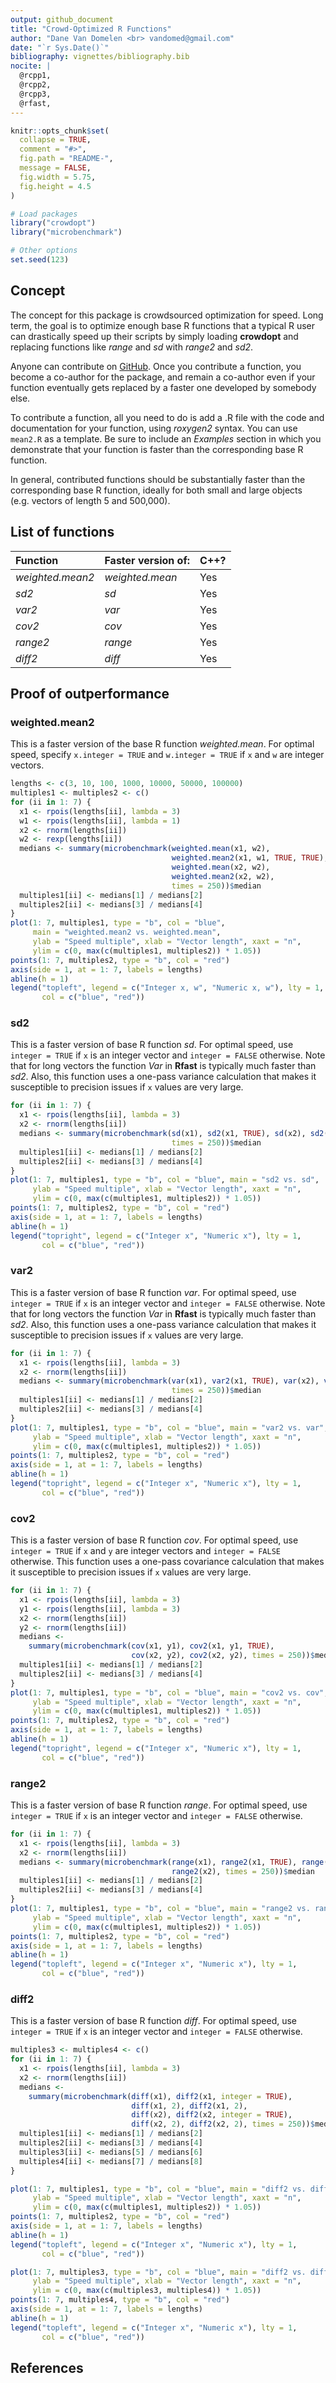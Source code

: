 ```yaml
---
output: github_document
title: "Crowd-Optimized R Functions"
author: "Dane Van Domelen <br> vandomed@gmail.com"
date: "`r Sys.Date()`"
bibliography: vignettes/bibliography.bib
nocite: | 
  @rcpp1, 
  @rcpp2,
  @rcpp3,
  @rfast,
---
```


<!-- README.md is generated from README.Rmd. Please edit that file -->

```r

knitr::opts_chunk$set(
  collapse = TRUE,
  comment = "#>",
  fig.path = "README-",
  message = FALSE, 
  fig.width = 5.75, 
  fig.height = 4.5
)

# Load packages
library("crowdopt")
library("microbenchmark")

# Other options
set.seed(123)
```


## Concept

The concept for this package is crowdsourced optimization for speed. Long term, the goal is to optimize enough base R functions that a typical R user can drastically speed up their scripts by simply loading **crowdopt** and replacing functions like *range* and *sd* with *range2* and *sd2*.

Anyone can contribute on [GitHub](https://github.com/vandomed/crowdopt). Once you contribute a function, you become a co-author for the package, and remain a co-author even if your function eventually gets replaced by a faster one developed by somebody else.

To contribute a function, all you need to do is add a .R file with the code and documentation for your function, using *roxygen2* syntax. You can use `mean2.R` as a template. Be sure to include an *Examples* section in which you demonstrate that your function is faster than the corresponding base R function.

In general, contributed functions should be substantially faster than the corresponding base R function, ideally for both small and large objects (e.g. vectors of length 5 and 500,000).


## List of functions

| Function         | Faster version of: | C++?
|:-----------------|:-------------------|---------------------------
| *weighted.mean2* | *weighted.mean*    | Yes
| *sd2*            | *sd*               | Yes
| *var2*           | *var*              | Yes
| *cov2*           | *cov*              | Yes
| *range2*         | *range*            | Yes
| *diff2*          | *diff*             | Yes


## Proof of outperformance


### weighted.mean2

This is a faster version of the base R function *weighted.mean*. For optimal speed, specify `x.integer = TRUE` and `w.integer = TRUE` if `x` and `w` are integer vectors.

```r
lengths <- c(3, 10, 100, 1000, 10000, 50000, 100000)
multiples1 <- multiples2 <- c()
for (ii in 1: 7) {
  x1 <- rpois(lengths[ii], lambda = 3)
  w1 <- rpois(lengths[ii], lambda = 1)
  x2 <- rnorm(lengths[ii])
  w2 <- rexp(lengths[ii])
  medians <- summary(microbenchmark(weighted.mean(x1, w2), 
                                    weighted.mean2(x1, w1, TRUE, TRUE),
                                    weighted.mean(x2, w2), 
                                    weighted.mean2(x2, w2),
                                    times = 250))$median
  multiples1[ii] <- medians[1] / medians[2]
  multiples2[ii] <- medians[3] / medians[4]
}
plot(1: 7, multiples1, type = "b", col = "blue", 
     main = "weighted.mean2 vs. weighted.mean", 
     ylab = "Speed multiple", xlab = "Vector length", xaxt = "n", 
     ylim = c(0, max(c(multiples1, multiples2)) * 1.05))
points(1: 7, multiples2, type = "b", col = "red")
axis(side = 1, at = 1: 7, labels = lengths)
abline(h = 1)
legend("topleft", legend = c("Integer x, w", "Numeric x, w"), lty = 1, 
       col = c("blue", "red"))
```


### sd2

This is a faster version of base R function *sd*. For optimal speed, use `integer = TRUE` if `x` is an integer vector and `integer = FALSE` otherwise. Note that for long vectors the function *Var* in **Rfast** is typically much faster than *sd2*. Also, this function uses a one-pass variance calculation that makes it susceptible to precision issues if `x` values are very large.

```r
for (ii in 1: 7) {
  x1 <- rpois(lengths[ii], lambda = 3)
  x2 <- rnorm(lengths[ii])
  medians <- summary(microbenchmark(sd(x1), sd2(x1, TRUE), sd(x2), sd2(x2), 
                                    times = 250))$median
  multiples1[ii] <- medians[1] / medians[2]
  multiples2[ii] <- medians[3] / medians[4]
}
plot(1: 7, multiples1, type = "b", col = "blue", main = "sd2 vs. sd", 
     ylab = "Speed multiple", xlab = "Vector length", xaxt = "n", 
     ylim = c(0, max(c(multiples1, multiples2)) * 1.05))
points(1: 7, multiples2, type = "b", col = "red")
axis(side = 1, at = 1: 7, labels = lengths)
abline(h = 1)
legend("topright", legend = c("Integer x", "Numeric x"), lty = 1, 
       col = c("blue", "red"))
```


### var2

This is a faster version of base R function *var*. For optimal speed, use `integer = TRUE` if `x` is an integer vector and `integer = FALSE` otherwise. Note that for long vectors the function *Var* in **Rfast** is typically much faster than *sd2*. Also, this function uses a one-pass variance calculation that makes it susceptible to precision issues if `x` values are very large.

```r
for (ii in 1: 7) {
  x1 <- rpois(lengths[ii], lambda = 3)
  x2 <- rnorm(lengths[ii])
  medians <- summary(microbenchmark(var(x1), var2(x1, TRUE), var(x2), var2(x2), 
                                    times = 250))$median
  multiples1[ii] <- medians[1] / medians[2]
  multiples2[ii] <- medians[3] / medians[4]
}
plot(1: 7, multiples1, type = "b", col = "blue", main = "var2 vs. var", 
     ylab = "Speed multiple", xlab = "Vector length", xaxt = "n", 
     ylim = c(0, max(c(multiples1, multiples2)) * 1.05))
points(1: 7, multiples2, type = "b", col = "red")
axis(side = 1, at = 1: 7, labels = lengths)
abline(h = 1)
legend("topright", legend = c("Integer x", "Numeric x"), lty = 1, 
       col = c("blue", "red"))

```


### cov2

This is a faster version of base R function *cov*. For optimal speed, use `integer = TRUE` if `x` and `y` are integer vectors and `integer = FALSE` otherwise. This function uses a one-pass covariance calculation that makes it susceptible to precision issues if `x` values are very large.

```r
for (ii in 1: 7) {
  x1 <- rpois(lengths[ii], lambda = 3)
  y1 <- rpois(lengths[ii], lambda = 3)
  x2 <- rnorm(lengths[ii])
  y2 <- rnorm(lengths[ii])
  medians <- 
    summary(microbenchmark(cov(x1, y1), cov2(x1, y1, TRUE), 
                           cov(x2, y2), cov2(x2, y2), times = 250))$median
  multiples1[ii] <- medians[1] / medians[2]
  multiples2[ii] <- medians[3] / medians[4]
}
plot(1: 7, multiples1, type = "b", col = "blue", main = "cov2 vs. cov", 
     ylab = "Speed multiple", xlab = "Vector length", xaxt = "n", 
     ylim = c(0, max(c(multiples1, multiples2)) * 1.05))
points(1: 7, multiples2, type = "b", col = "red")
axis(side = 1, at = 1: 7, labels = lengths)
abline(h = 1)
legend("topright", legend = c("Integer x", "Numeric x"), lty = 1, 
       col = c("blue", "red"))

```


### range2

This is a faster version of base R function *range*. For optimal speed, use `integer = TRUE` if `x` is an integer vector and `integer = FALSE` otherwise.

```r
for (ii in 1: 7) {
  x1 <- rpois(lengths[ii], lambda = 3)
  x2 <- rnorm(lengths[ii])
  medians <- summary(microbenchmark(range(x1), range2(x1, TRUE), range(x2), 
                                    range2(x2), times = 250))$median
  multiples1[ii] <- medians[1] / medians[2]
  multiples2[ii] <- medians[3] / medians[4]
}
plot(1: 7, multiples1, type = "b", col = "blue", main = "range2 vs. range", 
     ylab = "Speed multiple", xlab = "Vector length", xaxt = "n", 
     ylim = c(0, max(c(multiples1, multiples2)) * 1.05))
points(1: 7, multiples2, type = "b", col = "red")
axis(side = 1, at = 1: 7, labels = lengths)
abline(h = 1)
legend("topleft", legend = c("Integer x", "Numeric x"), lty = 1, 
       col = c("blue", "red"))

```


### diff2

This is a faster version of base R function *diff*. For optimal speed, use `integer = TRUE` if `x` is an integer vector and `integer = FALSE` otherwise.

```r
multiples3 <- multiples4 <- c()
for (ii in 1: 7) {
  x1 <- rpois(lengths[ii], lambda = 3)
  x2 <- rnorm(lengths[ii])
  medians <- 
    summary(microbenchmark(diff(x1), diff2(x1, integer = TRUE), 
                           diff(x1, 2), diff2(x1, 2), 
                           diff(x2), diff2(x2, integer = TRUE), 
                           diff(x2, 2), diff2(x2, 2), times = 250))$median
  multiples1[ii] <- medians[1] / medians[2]
  multiples2[ii] <- medians[3] / medians[4]
  multiples3[ii] <- medians[5] / medians[6]
  multiples4[ii] <- medians[7] / medians[8]
}

plot(1: 7, multiples1, type = "b", col = "blue", main = "diff2 vs. diff (lag = 1)", 
     ylab = "Speed multiple", xlab = "Vector length", xaxt = "n", 
     ylim = c(0, max(c(multiples1, multiples2)) * 1.05))
points(1: 7, multiples2, type = "b", col = "red")
axis(side = 1, at = 1: 7, labels = lengths)
abline(h = 1)
legend("topleft", legend = c("Integer x", "Numeric x"), lty = 1, 
       col = c("blue", "red"))

plot(1: 7, multiples3, type = "b", col = "blue", main = "diff2 vs. diff (lag = 2)", 
     ylab = "Speed multiple", xlab = "Vector length", xaxt = "n", 
     ylim = c(0, max(c(multiples3, multiples4)) * 1.05))
points(1: 7, multiples4, type = "b", col = "red")
axis(side = 1, at = 1: 7, labels = lengths)
abline(h = 1)
legend("topleft", legend = c("Integer x", "Numeric x"), lty = 1, 
       col = c("blue", "red"))
```


## References
